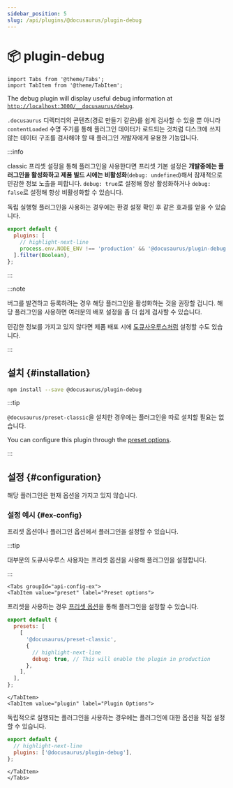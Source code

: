 ```yaml
---
sidebar_position: 5
slug: /api/plugins/@docusaurus/plugin-debug
---
```


# 📦 plugin-debug

```mdx-code-block
import Tabs from '@theme/Tabs';
import TabItem from '@theme/TabItem';
```

The debug plugin will display useful debug information at [`http://localhost:3000/__docusaurus/debug`](http://localhost:3000/__docusaurus/debug).

`.docusaurus` 디렉터리의 콘텐츠(경로 만들기 같은)를 쉽게 검사할 수 있을 뿐 아니라 `contentLoaded` 수명 주기를 통해 플러그인 데이터가 로드되는 것처럼 디스크에 쓰지 않는 데이터 구조를 검사해야 할 때 플러그인 개발자에게 유용한 기능입니다.

:::info

classic 프리셋 설정을 통해 플러그인을 사용한다면 프리셋 기본 설정은 **개발중에는 플러그인을 활성화하고 제품 빌드 시에는 비활성화**(`debug: undefined`)해서 잠재적으로 민감한 정보 노출을 피합니다. `debug: true`로 설정해 항상 활성화하거나 `debug: false`로 설정해 항상 비활성화할 수 있습니다.

독립 실행형 플러그인을 사용하는 경우에는 환경 설정 확인 후 같은 효과를 얻을 수 있습니다.

```js title="docusaurus.config.js"
export default {
  plugins: [
    // highlight-next-line
    process.env.NODE_ENV !== 'production' && '@docusaurus/plugin-debug',
  ].filter(Boolean),
};
```

:::

:::note

버그를 발견하고 등록하려는 경우 해당 플러그인을 활성화하는 것을 권장할 겁니다. 해당 플러그인을 사용하면 여러분의 배포 설정을 좀 더 쉽게 검사할 수 있습니다.

민감한 정보를 가지고 있지 않다면 제품 배포 시에 [도큐사우루스처럼](/__docusaurus/debug) 설정할 수도 있습니다.

:::

## 설치 {#installation}

```bash npm2yarn
npm install --save @docusaurus/plugin-debug
```

:::tip

`@docusaurus/preset-classic`을 설치한 경우에는 플러그인을 따로 설치할 필요는 없습니다.

You can configure this plugin through the [preset options](../../using-plugins.mdx#docusauruspreset-classic).

:::

## 설정 {#configuration}

해당 플러그인은 현재 옵션을 가지고 있지 않습니다.

### 설정 예시 {#ex-config}

프리셋 옵션이나 플러그인 옵션에서 플러그인을 설정할 수 있습니다.

:::tip

대부분의 도큐사우루스 사용자는 프리셋 옵션을 사용해 플러그인을 설정합니다.

:::

```mdx-code-block
<Tabs groupId="api-config-ex">
<TabItem value="preset" label="Preset options">
```

프리셋을 사용하는 경우 [프리셋 옵션](../../using-plugins.mdx#docusauruspreset-classic)을 통해 플러그인을 설정할 수 있습니다.

```js title="docusaurus.config.js"
export default {
  presets: [
    [
      '@docusaurus/preset-classic',
      {
        // highlight-next-line
        debug: true, // This will enable the plugin in production
      },
    ],
  ],
};
```

```mdx-code-block
</TabItem>
<TabItem value="plugin" label="Plugin Options">
```

독립적으로 실행되는 플러그인을 사용하는 경우에는 플러그인에 대한 옵션을 직접 설정할 수 있습니다.

```js title="docusaurus.config.js"
export default {
  // highlight-next-line
  plugins: ['@docusaurus/plugin-debug'],
};
```

```mdx-code-block
</TabItem>
</Tabs>
```
